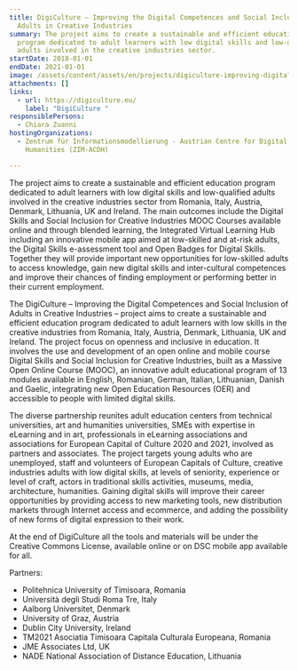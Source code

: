 ```yaml
---
title: DigiCulture – Improving the Digital Competences and Social Inclusion of
  Adults in Creative Industries
summary: The project aims to create a sustainable and efficient education
  program dedicated to adult learners with low digital skills and low-qualified
  adults involved in the creative industries sector.
startDate: 2018-01-01
endDate: 2021-01-01
image: /assets/content/assets/en/projects/digiculture-improving-digital-competences-and-social-inclusion-adults-creative-industries/logo_digital_culture-01.png
attachments: []
links:
  - url: https://digiculture.eu/
    label: "DigiCulture "
responsiblePersons:
  - Chiara Zuanni
hostingOrganizations:
  - Zentrum für Informationsmodellierung - Austrian Centre for Digital
    Humanities (ZIM-ACDH)

---
```

The project aims to create a sustainable and efficient education program dedicated to adult learners with low digital skills and low-qualified adults involved in the creative industries sector from Romania, Italy, Austria, Denmark, Lithuania, UK and Ireland. The main outcomes include the Digital Skills and Social Inclusion for Creative Industries MOOC Courses available online and through blended learning, the Integrated Virtual Learning Hub including an innovative mobile app aimed at low-skilled and at-risk adults, the Digital Skills e-assessment tool and Open Badges for Digital Skills. Together they will provide important new opportunities for low-skilled adults to access knowledge, gain new digital skills and inter-cultural competences and improve their chances of finding employment or performing better in their current employment.

The DigiCulture – Improving the Digital Competences and Social Inclusion of Adults in Creative Industries – project aims to create a sustainable and efficient education program dedicated to adult learners with low skills in the creative industries from Romania, Italy, Austria, Denmark, Lithuania, UK and Ireland. The project focus on openness and inclusive in education. It involves the use and development of an open online and mobile course Digital Skills and Social Inclusion for Creative Industries, built as a Massive Open Online Course (MOOC), an innovative adult educational program of 13 modules available in English, Romanian, German, Italian, Lithuanian, Danish and Gaelic, integrating new Open Education Resources (OER) and accessible to people with limited digital skills.

The diverse partnership reunites adult education centers from technical universities, art and humanities universities, SMEs with expertise in eLearning and in art, professionals in eLearning associations and associations for European Capital of Culture 2020 and 2021, involved as partners and associates.
The project targets young adults who are unemployed, staff and volunteers of European Capitals of Culture, creative industries adults with low digital skills, at levels of seniority, experience or level of craft, actors in traditional skills activities, museums, media, architecture, humanities. Gaining digital skills will improve their career opportunities by providing access to new marketing tools, new distribution markets through Internet access and ecommerce, and adding the possibility of new forms of digital expression to their work.

At the end of DigiCulture all the tools and materials will be under the Creative Commons License, available online or on DSC mobile app available for all.

Partners:

*   Politehnica University of Timisoara, Romania
*   Università degli Studi Roma Tre, Italy
*   Aalborg Universitet, Denmark
*   University of Graz, Austria
*   Dublin City University, Ireland
*   TM2021 Asociatia Timisoara Capitala Culturala Europeana, Romania
*   JME Associates Ltd, UK
*   NADE National Association of Distance Education, Lithuania
